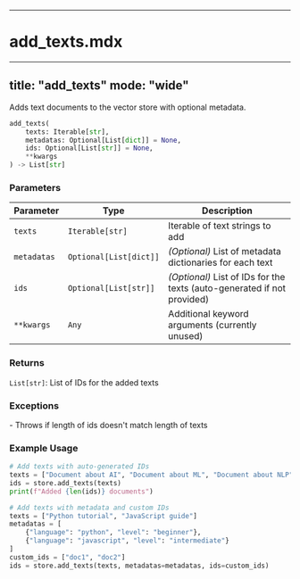 
---

# add_texts.mdx

---
title: "add_texts"
mode: "wide"
---

Adds text documents to the vector store with optional metadata.

```python
add_texts(
    texts: Iterable[str],
    metadatas: Optional[List[dict]] = None,
    ids: Optional[List[str]] = None,
    **kwargs
) -> List[str]
```

### Parameters

| Parameter | Type | Description |
|-----------|------|-------------|
| `texts` | `Iterable[str]` | Iterable of text strings to add |
| `metadatas` | `Optional[List[dict]]` | _(Optional)_ List of metadata dictionaries for each text |
| `ids` | `Optional[List[str]]` | _(Optional)_ List of IDs for the texts (auto-generated if not provided) |
| `**kwargs` | `Any` | Additional keyword arguments (currently unused) |

### Returns

`List[str]`: List of IDs for the added texts

### Exceptions

<AccordionGroup>
    <Accordion title="ValueError">
        - Throws if length of ids doesn't match length of texts
    </Accordion>
</AccordionGroup>

### Example Usage

```python
# Add texts with auto-generated IDs
texts = ["Document about AI", "Document about ML", "Document about NLP"]
ids = store.add_texts(texts)
print(f"Added {len(ids)} documents")

# Add texts with metadata and custom IDs
texts = ["Python tutorial", "JavaScript guide"]
metadatas = [
    {"language": "python", "level": "beginner"},
    {"language": "javascript", "level": "intermediate"}
]
custom_ids = ["doc1", "doc2"]
ids = store.add_texts(texts, metadatas=metadatas, ids=custom_ids)
```
